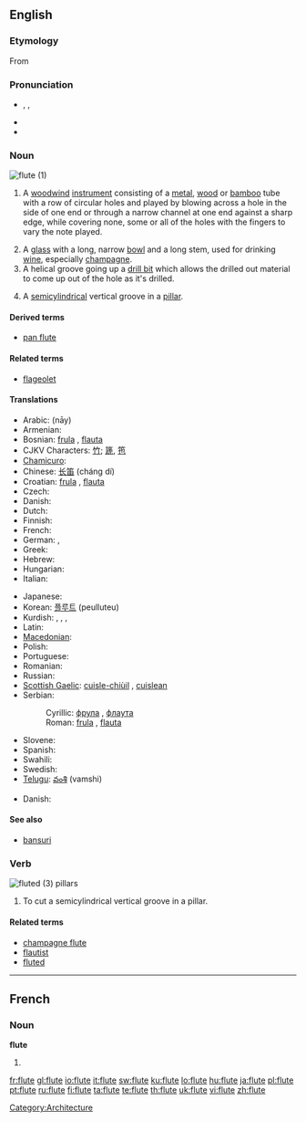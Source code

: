 {{wikipedia}}
{{also|flûte}}
==English==

===Etymology===
From {{etyl|fro|en}} {{term|flaute||lang=fro}}

===Pronunciation===
* {{enPR|floo͞t}}, {{IPA|/fluːt/}}, {{SAMPA|/flu:t/}}
* {{audio|en-us-flute.ogg|Audio (US)}}
* {{rhymes|uːt}}

===Noun===
[[Image:Western_concert_flute.jpg|thumb|flute (1)]]
{{en-noun}}

# {{context|musical instruments}} A [[woodwind]] [[instrument]] consisting of a [[metal]], [[wood]] or [[bamboo]] tube with a row of circular holes and played by blowing across a hole in the side of one end or through a narrow channel at one end against a sharp edge, while covering none, some or all of the holes with the fingers to vary the note played.
# A [[glass]] with a long, narrow [[bowl]] and a long stem, used for drinking [[wine]], especially [[champagne]]. <!--Note: "bowl" is the correct term to use here - confirmed at http://66.102.9.104/search?q=cache:N9GMnphl-vcJ:www.daacs.org/aboutDatabase/pdf/cataloging/Glass.pdf+%22parts+of+a+glass%22+stem&hl=en -->
# A helical groove going up a [[drill bit]] which allows the drilled out material to come up out of the hole as it's drilled.
# {{architecture}} A [[semicylindrical]] vertical groove in a [[pillar]].

====Derived terms====
* [[pan flute]]

====Related terms====
* [[flageolet]]

====Translations====
{{trans-top|woodwind instrument}}
* Arabic: {{Arab|[[ناي]]}} (nāy)
* Armenian: {{t-|hy|ֆլեյտա|tr=fleyta|sc=Armn|xs=Armenian}}
* Bosnian: [[frula]] {{f}}, [[flauta]] {{f}}
* CJKV Characters: [[竹]]; [[篪]], [[竾]]
* [[Chamicuro]]: {{tø|ccc|ajtakli}}
* Chinese: [[长笛]] (cháng dí)
* Croatian: [[frula]] {{f}}, [[flauta]] {{f}}
* Czech: {{t-|cs|flétna|f}}
* Danish: {{t-|da|fløjte|c}}
* Dutch: {{t+|nl|fluit}}
* Finnish: {{t+|fi|huilu}}
* French: {{t+|fr|flûte|f}}
* German: {{t+|de|Flöte|f}}, {{t+|de|Querflöte|f}}
* Greek: {{t+|el|φλάουτο|sc=Grek}}
* Hebrew: {{t+|he|חליל|m|alt= חָלִיל|tr=khalil|sc=Hebr}}
* Hungarian: {{t+|hu|fuvola}}
* Italian: {{t+|it|flauto|m}}
{{trans-mid}}
* Japanese: {{t+|ja|フルート|tr=furūto|sc=Jpan}}
* Korean: [[플루트]] (peulluteu)
* Kurdish: {{t+|ku|bilûr|f}}, {{t+|ku|ney|f}}, {{t+|ku|fîq|f}}, {{t+|ku|bilûl|f}}
* Latin: {{t-|la|tibia|f|alt=tībia}}
* [[Macedonian]]: {{t|mk|флејта|f|tr=fléjta|sc=Cyrl|xs=Macedonian}}
* Polish: {{t+|pl|flet|m}}
* Portuguese: {{t+|pt|flauta|f}}
* Romanian: {{t+|ro|flaut|n}}
* Russian: {{t+|ru|флейта|f|tr=fléjta|sc=Cyrl}}
* [[Scottish Gaelic]]: [[cuisle-chiùil]] {{f}}, [[cuislean]] {{m}}
* Serbian:
*: Cyrillic: [[фрула]] {{f}}, [[флаута]] {{f}}
*: Roman: [[frula]] {{f}}, [[flauta]] {{f}}
* Slovene: {{t+|sl|flavta|f}}
* Spanish: {{t+|es|flauta|f}}
* Swahili: {{t|sw|digali|xs=Swahili}}
* Swedish: {{t+|sv|flöjt}}
* [[Telugu]]: [[వంశి]] (vamshi)
{{trans-bottom}}

{{trans-top|glass}}
* Danish: {{t-|da|fløjte|c}}
{{trans-mid}}
{{trans-bottom}}

====See also====
* [[bansuri]]

===Verb===
[[Image:Cincinnati-life-insurance-building-detail.jpg|thumb|fluted (3) [[pillar]]s]]
{{en-verb|flutes|fluting|fluted}}

# To cut a semicylindrical vertical groove in a pillar.

====Related terms====
* [[champagne flute]]
* [[flautist]]
* [[fluted]] {{pos_a}}

[[Category:Architecture]]

----

==French==

===Noun===
'''flute'''

# {{alternative spelling of|flûte|lang=French}}

[[fr:flute]]
[[gl:flute]]
[[io:flute]]
[[it:flute]]
[[sw:flute]]
[[ku:flute]]
[[lo:flute]]
[[hu:flute]]
[[ja:flute]]
[[pl:flute]]
[[pt:flute]]
[[ru:flute]]
[[fi:flute]]
[[ta:flute]]
[[te:flute]]
[[th:flute]]
[[uk:flute]]
[[vi:flute]]
[[zh:flute]]